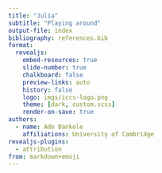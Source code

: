 ```yaml
---
title: "Julia"
subtitle: "Playing around"
output-file: index
bibliography: references.bib
format:
  revealjs:
    embed-resources: true
    slide-number: true
    chalkboard: false
    preview-links: auto
    history: false
    logo: imgs/iccs-logo.png 
    theme: [dark, custom.scss]
    render-on-save: true
authors:
  - name: Ade Bankole
    affiliations: University of Cambridge
revealjs-plugins:
  - attribution
from: markdown+emoji
---
```


